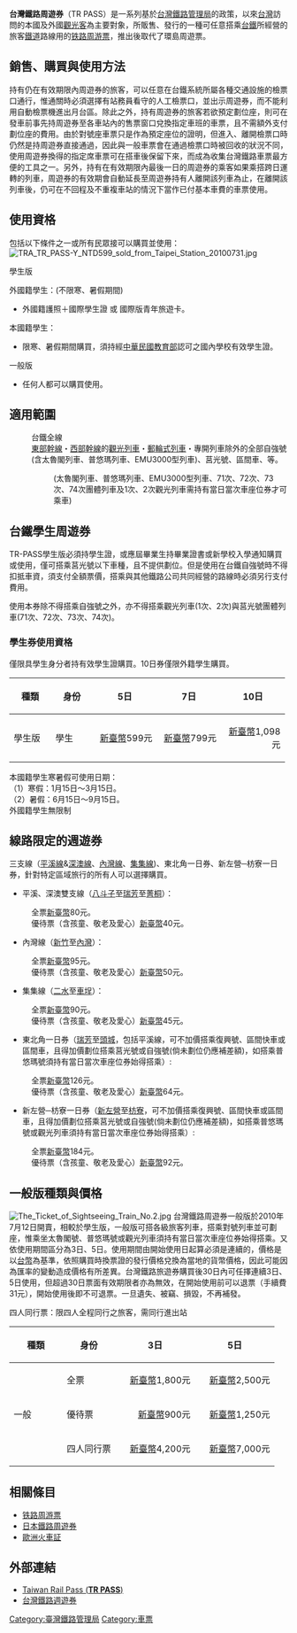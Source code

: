 {{Multiple issues|
{{Advert|time=2021-10-04T12:45:06+00:00}}
{{Unreferenced|time=2021-10-04T12:45:06+00:00}}
}}
'''台灣鐵路周遊券'''（TR PASS）是一系列基於[[台灣鐵路管理局|台灣鐵路管理局]]的政策，以來[[台灣|台灣]]訪問的本國及外國[[觀光客|觀光客]]為主要對象，所販售、發行的一種可任意搭乘[[台鐵|台鐵]]所經營的旅客[[鐵道|鐵道]]路線用的[[铁路周游票|铁路周游票]]，推出後取代了環島周遊票。

==銷售、購買與使用方法==
持有仍在有效期限內周遊券的旅客，可以任意在台鐵系統所屬各種交通設施的檢票口通行，惟通關時必須選擇有站務員看守的人工檢票口，並出示周遊券，而不能利用自動檢票機進出月台區。除此之外，持有周遊券的旅客若欲預定劃位座，則可在發車前事先持周遊券至各車站內的售票窗口兌換指定車班的車票，且不需額外支付劃位座的費用。由於對號座車票只是作為預定座位的證明，但進入、離開檢票口時仍然是持周遊券直接通過，因此與一般車票會在通過檢票口時被回收的狀況不同，使用周遊券換得的指定席車票可在搭車後保留下來，而成為收集台灣鐵路車票最方便的工具之一。另外，持有在有效期限內最後一日的周遊券的乘客如果乘搭跨日運轉的列車，周遊券的有效期會自動延長至周遊券持有人離開該列車為止，在離開該列車後，仍可在不回程及不重複車站的情況下當作已付基本車費的車票使用。

==使用資格==
包括以下條件之一或所有民眾接可以購買並使用：
[[File:TRA_TR_PASS-Y_NTD599_sold_from_Taipei_Station_20100731.jpg|thumb]]
;學生版
外國籍學生：(不限寒、暑假期間)
*外國籍護照＋國際學生證 或 國際版青年旅遊卡。
本國籍學生：
*限寒、暑假期間購買，須持經[[中華民國教育部|中華民國教育部]]認可之國內學校有效學生證。
;一般版
*任何人都可以購買使用。

==適用範圍==
:台鐵全線 
:[[東部幹線|東部幹線]]・[[西部幹線|西部幹線]]的[[觀光列車|觀光列車]]・[[郵輪式列車|郵輪式列車]]・專開列車除外的全部自強號(含太魯閣列車、普悠瑪列車、EMU3000型列車)、莒光號、區間車、等。
::(太魯閣列車、普悠瑪列車、EMU3000型列車、71次、72次、73次、74次團體列車及1次、2次觀光列車需持有當日當次車座位券才可乘車)

==台鐵學生周遊券==
TR-PASS學生版必須持學生證，或應屆畢業生持畢業證書或新學校入學通知購買或使用，僅可搭乘莒光號以下車種，且不提供劃位。但是使用在台鐵自強號時不得扣抵車資，須支付全額票價，搭乘與其他鐵路公司共同經營的路線時必須另行支付費用。

使用本券除不得搭乘自強號之外，亦不得搭乘觀光列車(1次、2次)與莒光號團體列車(71次、72次、73次、74次)。
===學生券使用資格===
僅限具學生身分者持有效學生證購買。10日券僅限外籍學生購買。

{| class="wikitable"
|- 
! width="15%" | 種類
! width="15%" | 身份
! width="23%" | 5日
! width="23%" | 7日
! width="23%" | 10日
|- 
! rowspan="2" width="15%" | 學生版
! width="15%" | 學生
| width="23%" align="right" | [[新臺幣|新臺幣]]599元
| width="23%" align="right"  | [[新臺幣|新臺幣]]799元
| width="23%" align="right"  | [[新臺幣|新臺幣]]1,098元
|}

本國籍學生寒暑假可使用日期：<br>
（1）寒假：1月15日～3月15日。<br>
（2）暑假：6月15日～9月15日。<br>
外國籍學生無限制

==線路限定的週遊券==
三支線（[[平溪線|平溪線]]&[[深澳線|深澳線]]、[[內灣線|內灣線]]、[[集集線|集集線]])、東北角一日券、新左營─枋寮一日券，針對特定區域旅行的所有人可以選擇購買。

*平溪、深澳雙支線（[[八斗子車站|八斗子]]至[[瑞芳車站|瑞芳]]至[[菁桐車站|菁桐]]）：
:全票[[新臺幣|新臺幣]]80元。
:優待票（含孩童、敬老及愛心）[[新臺幣|新臺幣]]40元。 
*內灣線（[[新竹車站|新竹]]至[[內灣車站|內灣]]）：
:全票[[新臺幣|新臺幣]]95元。
:優待票（含孩童、敬老及愛心）[[新臺幣|新臺幣]]50元。
*集集線（[[二水車站|二水]]至[[車埕車站|車埕]]）：
:全票[[新臺幣|新臺幣]]90元。
:優待票（含孩童、敬老及愛心）[[新臺幣|新臺幣]]45元。
*東北角一日券（[[瑞芳車站|瑞芳]]至[[頭城車站|頭城]]，包括平溪線，可不加價搭乘復興號、區間快車或區間車，且得加價劃位搭乘莒光號或自強號(倘未劃位仍應補差額)，如搭乘普悠瑪號須持有當日當次車座位券始得搭乘）: 
:全票[[新臺幣|新臺幣]]126元。
:優待票（含孩童、敬老及愛心）[[新臺幣|新臺幣]]64元。
*新左營─枋寮一日券（[[新左營車站|新左營]]至[[枋寮車站|枋寮]]，可不加價搭乘復興號、區間快車或區間車，且得加價劃位搭乘莒光號或自強號(倘未劃位仍應補差額)，如搭乘普悠瑪號或觀光列車須持有當日當次車座位券始得搭乘）: 
:全票[[新臺幣|新臺幣]]184元。
:優待票（含孩童、敬老及愛心）[[新臺幣|新臺幣]]92元。

==一般版種類與價格==
[[File:The_Ticket_of_Sightseeing_Train_No.2.jpg|thumb]]
台灣鐵路周遊券一般版於2010年7月12日開賣，相較於學生版，一般版可搭各級旅客列車，搭乘對號列車並可劃座，惟乘坐太魯閣號、普悠瑪號或觀光列車須持有當日當次車座位券始得搭乘。又依使用期間區分為3日、5日。使用期間由開始使用日起算必須是連續的，價格是以[[台幣|台幣]]為基準，依照購買時換票證的發行價格兌換為當地的貨幣價格，因此可能因為匯率的變動造成價格有所差異。台灣鐵路旅遊券購買後30日內可任擇連續3日、5日使用，但超過30日票面有效期限者亦為無效，在開始使用前可以退票（手續費31元），開始使用後即不可退票。一旦遺失、被竊、損毀，不再補發。

四人同行票：限四人全程同行之旅客，需同行進出站
{| class="wikitable"
|- 
! width="20%" | 種類
! width="20%" | 身份
! width="30%" | 3日
! width="30%" | 5日
|- 
! rowspan="3" width="20%" | 一般
! width="20%" | 全票
| width="30%" align="right" | [[新臺幣|新臺幣]]1,800元
| width="30%" align="right" | [[新臺幣|新臺幣]]2,500元
|- 
! width="20%" | 優待票
| width="30%" align="right"  | [[新臺幣|新臺幣]]900元
| width="30%" align="right" | [[新臺幣|新臺幣]]1,250元
|- 
! width="20%" |四人同行票
| width="30%" align="right" |  [[新臺幣|新臺幣]]4,200元
| width="30%" align="right" |  [[新臺幣|新臺幣]]7,000元
|}

==相關條目==
* [[铁路周游票|铁路周游票]]
* [[日本鐵路周遊券|日本鐵路周遊券]]
* [[歐洲火車証|歐洲火車証]]

==外部連結==
*[https://www.railway.gov.tw/tra-tip-web/tip/tip003/tip311/view10 Taiwan Rail Pass ('''TR PASS''')] {{Wayback|url=https://www.railway.gov.tw/tra-tip-web/tip/tip003/tip311/view10 |date=20210123052442 }}
*[https://www.railway.gov.tw/tra-tip-web/tip/tip003/tip313/view10 台灣鐵路週遊券] {{Wayback|url=https://www.railway.gov.tw/tra-tip-web/tip/tip003/tip313/view10 |date=20201221162232 }}

[[Category:臺灣鐵路管理局|Category:臺灣鐵路管理局]]
[[Category:車票|Category:車票]]